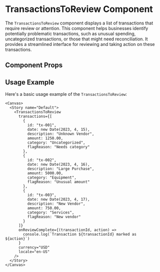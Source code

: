 

<Meta of={TransactionsToReview} />

# TransactionsToReview Component

The `TransactionsToReview` component displays a list of transactions that require review or attention. This component helps businesses identify potentially problematic transactions, such as unusual spending, uncategorized transactions, or those that might need reconciliation. It provides a streamlined interface for reviewing and taking action on these transactions.

## Component Props

<Canvas of={TransactionsToReview.Default} />

<Controls />

## Usage Example

Here's a basic usage example of the `TransactionsToReview`:

```tsx
<Canvas>
  <Story name="Default">
    <TransactionsToReview 
      transactions={[
        { 
          id: "tx-001", 
          date: new Date(2023, 4, 15), 
          description: "Unknown Vendor", 
          amount: 1250.00, 
          category: "Uncategorized", 
          flagReason: "Needs category" 
        },
        { 
          id: "tx-002", 
          date: new Date(2023, 4, 16), 
          description: "Large Purchase", 
          amount: 5000.00, 
          category: "Equipment", 
          flagReason: "Unusual amount" 
        },
        { 
          id: "tx-003", 
          date: new Date(2023, 4, 17), 
          description: "New Vendor", 
          amount: 750.00, 
          category: "Services", 
          flagReason: "New vendor" 
        }
      ]}
      onReviewComplete={(transactionId, action) => 
        console.log(`Transaction ${transactionId} marked as ${action}`)
      }
      currency="USD"
      locale="en-US"
    />
  </Story>
</Canvas>
``` 